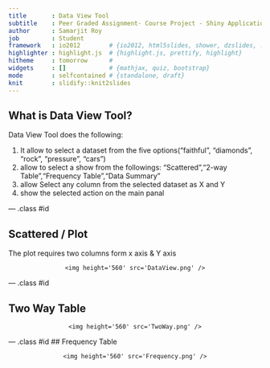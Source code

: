 ```yaml
---
title       : Data View Tool
subtitle    : Peer Graded Assignment- Course Project - Shiny Application and Reproducible Pitch
author      : Samarjit Roy
job         : Student
framework   : io2012        # {io2012, html5slides, shower, dzslides, ...}
highlighter : highlight.js  # {highlight.js, prettify, highlight}
hitheme     : tomorrow      # 
widgets     : []            # {mathjax, quiz, bootstrap}
mode        : selfcontained # {standalone, draft}
knit        : slidify::knit2slides
---
```


## What is Data View Tool?

Data View Tool does the following:

1. It allow to select a dataset from the five options("faithful", "diamonds", "rock", "pressure", "cars")
2. allow to select a show from the followings: "Scattered","2-way Table","Frequency Table","Data Summary"
3. allow Select any column from the selected dataset as X and Y
4. show the selected action on the main panal

--- .class #id 

## Scattered / Plot

<style type='text/css'>
img {
    max-height: 560px;
    max-width: 964px;
}
</style>

The plot requires two columns form x axis & Y axis
<div style='text-align: center;'>
    <img height='560' src='DataView.png' />
</div>

--- .class #id 

## Two Way Table

<style type='text/css'>
img {
    max-height: 560px;
    max-width: 964px;
}
</style>

<div style='text-align: center;'>
    <img height='560' src='TwoWay.png' />
</div>

--- .class #id 
## Frequency Table

<style type='text/css'>
img {
    max-height: 560px;
    max-width: 964px;
}
</style>

<div style='text-align: center;'>
    <img height='560' src='Frequency.png' />
</div>


